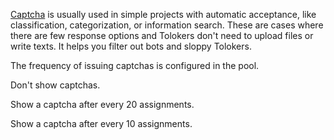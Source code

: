 <Cut title="Can I get more details on the best practices for using captchas? For which projects is it better to use captchas and how often?">

[Captcha](/docs/guide/captcha) is usually used in simple projects with automatic acceptance, like classification, categorization, or information search. These are cases where there are few response options and Tolokers don't need to upload files or write texts. It helps you filter out bots and sloppy Tolokers.

The frequency of issuing captchas is configured in the pool.

<Definition title="No">

Don't show captchas.

</Definition>

<Definition title="Low">

Show a captcha after every 20 assignments.

</Definition>

<Definition title="Average/High">

Show a captcha after every 10 assignments.

</Definition>

</Cut>

